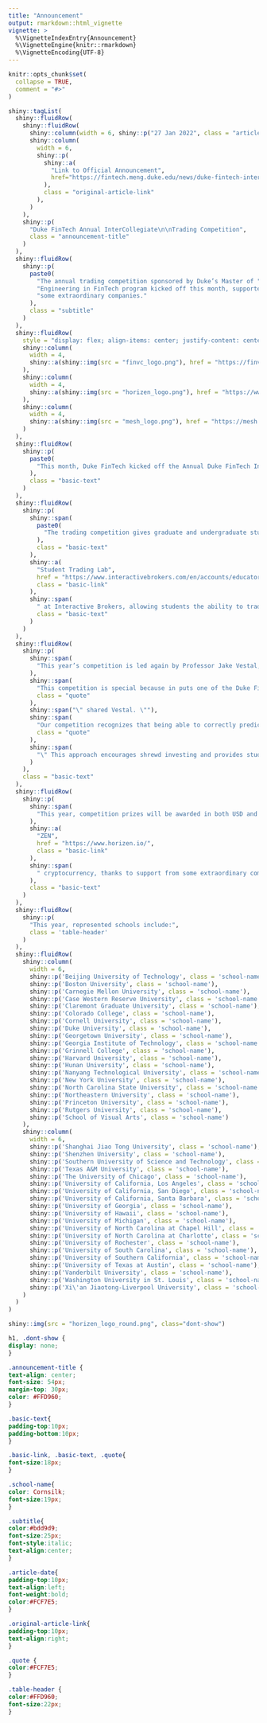 ```yaml
---
title: "Announcement"
output: rmarkdown::html_vignette
vignette: >
  %\VignetteIndexEntry{Announcement}
  %\VignetteEngine{knitr::rmarkdown}
  %\VignetteEncoding{UTF-8}
---
```


```r
knitr::opts_chunk$set(
  collapse = TRUE,
  comment = "#>"
)
```

```r
shiny::tagList(
  shiny::fluidRow(
    shiny::fluidRow(
      shiny::column(width = 6, shiny::p("27 Jan 2022", class = "article-date")),
      shiny::column(
        width = 6,
        shiny::p(
          shiny::a(
            "Link to Official Announcement",
            href="https://fintech.meng.duke.edu/news/duke-fintech-intercollegiate-trading-competition-kicks-spring-2022"
          ),
          class = "original-article-link"
        ),
      )
    ),
    shiny::p(
      "Duke FinTech Annual InterCollegiate\n\nTrading Competition",
      class = "announcement-title"
    )
  ),
  shiny::fluidRow(
    shiny::p(
      paste0(
        "The annual trading competition sponsored by Duke’s Master of ",
        "Engineering in FinTech program kicked off this month, supported by ",
        "some extraordinary companies."  
      ),
      class = "subtitle"
    )
  ),
  shiny::fluidRow(
    style = "display: flex; align-items: center; justify-content: center;",
    shiny::column(
      width = 4, 
      shiny::a(shiny::img(src = "finvc_logo.png"), href = "https://finvc.co/")
    ),
    shiny::column(
      width = 4, 
      shiny::a(shiny::img(src = "horizen_logo.png"), href = "https://www.horizen.io/")
    ),
    shiny::column(
      width = 4,
      shiny::a(shiny::img(src = "mesh_logo.png"), href = "https://mesh.xyz/")
    )
  ),
  shiny::fluidRow(
    shiny::p(
      paste0(
        "This month, Duke FinTech kicked off the Annual Duke FinTech Intercollegiate Trading Competition—welcoming over 150 students from 40 different universities across the globe to compete against their peers for cash prizes and, perhaps most importantly, internationally recognized bragging rights."
      ),
      class = "basic-text"
    )
  ),
  shiny::fluidRow(
    shiny::p(
      shiny::span(
        paste0(
          "The trading competition gives graduate and undergraduate students an opportunity to apply what they are learning in the classroom and try out investment strategies using real-time market data and the same user interface and features utilized by professional traders. Over the course of the competition, students will make trades in an effort to grow their inital portfolio of $1 million USD in simulated currency.  Trades are made in paper trading accounts provided by the "
        ),
        class = "basic-text"
      ),
      shiny::a(
        "Student Trading Lab", 
        href = "https://www.interactivebrokers.com/en/accounts/educator.php",
        class = "basic-link"
      ),
      shiny::span(
        " at Interactive Brokers, allowing students the ability to trade in all of the listed asset classes that one might expect, as well as cryptocurrencies.",
        class = "basic-text"
      )
    )
  ),
  shiny::fluidRow(
    shiny::p(
      shiny::span(
        "This year’s competition is led again by Professor Jake Vestal, Adjunct Assistant Professor in the Pratt School of Engineering, who sees the competition as much as a teaching tool as it is a contest.\""
      ),
      shiny::span(
        "This competition is special because in puts one of the Duke FinTech Program’s core values into practice: the taking on of risk (unavoidable in any endeavor) in a disciplined, well-reasoned manner,",
        class = "quote"
      ),
      shiny::span("\" shared Vestal. \""),
      shiny::span(
        "Our competition recognizes that being able to correctly predict 8 coin tosses in a row is a ‘skill’ that one out of 256 student traders possesses. Instead of declaring that one lucky trader the winner, Duke FinTech believes in rewarding acuity over gambling by ranking student traders according to their risk adjusted return (Sharpe Ratio) as opposed to simple realized return.",
        class = "quote"
      ),
      shiny::span(
        "\" This approach encourages shrewd investing and provides students with the opportunity to test out their own unique strategies, quantitative algorithms, and other methodologies."
      )
    ),
    class = "basic-text"
  ),
  shiny::fluidRow(
    shiny::p(
      shiny::span(
        "This year, competition prizes will be awarded in both USD and "
      ),
      shiny::a(
        "ZEN", 
        href = "https://www.horizen.io/",
        class = "basic-link"
      ),
      shiny::span(
        " cryptocurrency, thanks to support from some extraordinary companies!",
      ),
      class = "basic-text"
    )
  ),
  shiny::fluidRow(
    shiny::p(
      "This year, represented schools include:",
      class = 'table-header'
    )
  ),
  shiny::fluidRow(
    shiny::column(
      width = 6,
      shiny::p('Beijing University of Technology', class = 'school-name'),
      shiny::p('Boston University', class = 'school-name'),
      shiny::p('Carnegie Mellon University', class = 'school-name'),
      shiny::p('Case Western Reserve University', class = 'school-name'),
      shiny::p('Claremont Graduate University', class = 'school-name'),
      shiny::p('Colorado College', class = 'school-name'),
      shiny::p('Cornell University', class = 'school-name'),
      shiny::p('Duke University', class = 'school-name'),
      shiny::p('Georgetown University', class = 'school-name'),
      shiny::p('Georgia Institute of Technology', class = 'school-name'),
      shiny::p('Grinnell College', class = 'school-name'),
      shiny::p('Harvard University', class = 'school-name'),
      shiny::p('Hunan University', class = 'school-name'),
      shiny::p('Nanyang Technological University', class = 'school-name'),
      shiny::p('New York University', class = 'school-name'),
      shiny::p('North Carolina State University', class = 'school-name'),
      shiny::p('Northeastern University', class = 'school-name'),
      shiny::p('Princeton University', class = 'school-name'),
      shiny::p('Rutgers University', class = 'school-name'),
      shiny::p('School of Visual Arts', class = 'school-name')
    ),
    shiny::column(
      width = 6,
      shiny::p('Shanghai Jiao Tong University', class = 'school-name'),
      shiny::p('Shenzhen University', class = 'school-name'),
      shiny::p('Southern University of Science and Technology', class = 'school-name'),
      shiny::p('Texas A&M University', class = 'school-name'),
      shiny::p('The University of Chicago', class = 'school-name'),
      shiny::p('University of California, Los Angeles', class = 'school-name'),
      shiny::p('University of California, San Diego', class = 'school-name'),
      shiny::p('University of California, Santa Barbara', class = 'school-name'),
      shiny::p('University of Georgia', class = 'school-name'),
      shiny::p('University of Hawaii', class = 'school-name'),
      shiny::p('University of Michigan', class = 'school-name'),
      shiny::p('University of North Carolina at Chapel Hill', class = 'school-name'),
      shiny::p('University of North Carolina at Charlotte', class = 'school-name'),
      shiny::p('University of Rochester', class = 'school-name'),
      shiny::p('University of South Carolina', class = 'school-name'),
      shiny::p('University of Southern California', class = 'school-name'),
      shiny::p('University of Texas at Austin', class = 'school-name'),
      shiny::p('Vanderbilt University', class = 'school-name'),
      shiny::p('Washington University in St. Louis', class = 'school-name'),
      shiny::p('Xi\'an Jiaotong-Liverpool University', class = 'school-name')
    )
  )
)

```

```r
shiny::img(src = "horizen_logo_round.png", class="dont-show")
```

```css
h1, .dont-show {
display: none;
}

.announcement-title {
text-align: center;
font-size: 54px;
margin-top: 30px;
color: #FFD960;
}

.basic-text{
padding-top:10px;
padding-bottom:10px;
}

.basic-link, .basic-text, .quote{
font-size:18px;
}

.school-name{
color: Cornsilk;
font-size:19px;
}

.subtitle{
color:#bdd9d9;
font-size:25px;
font-style:italic;
text-align:center;
}

.article-date{
padding-top:10px;
text-align:left;
font-weight:bold;
color:#FCF7E5;
}

.original-article-link{
padding-top:10px;
text-align:right;
}

.quote {
color:#FCF7E5;
}

.table-header {
color:#FFD960;
font-size:22px;
}

```

